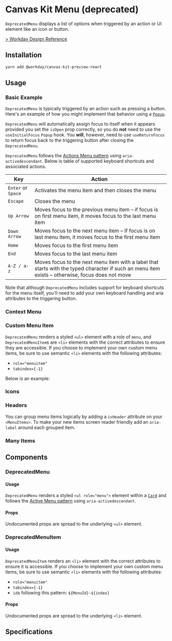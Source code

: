 

<Meta title="Preview/Menu/React" component={DeprecatedMenu} />

# Canvas Kit Menu (deprecated)

`DeprecatedMenu` displays a list of options when triggered by an action or UI element like an icon
or button.

[> Workday Design Reference](https://design.workday.com/components/popups/menus)

## Installation

```sh
yarn add @workday/canvas-kit-preview-react
```

## Usage

### Basic Example

`DeprecatedMenu` is typically triggered by an action such as pressing a button. Here's an example of
how you might implement that behavior using a [`Popup`](/components/popups/popup/).

<ExampleCodeBlock code={Basic} />

`DeprecatedMenu` will automatically assign focus to itself when it appears provided you set the
`isOpen` prop correctly, so you do **not** need to use the `useInitialFocus` `Popup` hook. You
**will**, however, need to use `useReturnFocus` to return focus back to the triggering button after
closing the `DeprecatedMenu`.

`DeprecatedMenu` follows the
[Actions Menu pattern](https://www.w3.org/TR/wai-aria-practices/examples/menu-button/menu-button-actions-active-descendant.html)
using `aria-activedescendant`. Below is table of supported keyboard shortcuts and associated
actions.

| Key                | Action                                                                                                                                           |
| ------------------ | ------------------------------------------------------------------------------------------------------------------------------------------------ |
| `Enter` or `Space` | Activates the menu item and then closes the menu                                                                                                 |
| `Escape`           | Closes the menu                                                                                                                                  |
| `Up Arrow`         | Moves focus to the previous menu item – if focus is on first menu item, it moves focus to the last menu item                                     |
| `Down Arrow`       | Moves focus to the next menu item – if focus is on last menu item, it moves focus to the first menu item                                         |
| `Home`             | Moves focus to the first menu item                                                                                                               |
| `End`              | Moves focus to the last menu item                                                                                                                |
| `A-Z / a-z`        | Moves focus to the next menu item with a label that starts with the typed character if such an menu item exists – otherwise, focus does not move |

Note that although `DeprecatedMenu` includes support for keyboard shortcuts for the menu itself,
you'll need to add your own keyboard handling and aria attributes to the triggering button.

### Context Menu

<ExampleCodeBlock code={ContextMenu} />

### Custom Menu Item

`DeprecatedMenu` renders a styled `<ul>` element with a role of `menu`, and `DeprecatedMenuItem`s
are `<li>` elements with the correct attributes to ensure they are accessible. If you choose to
implement your own custom menu items, be sure to use semantic `<li>` elements with the following
attributes:

- `role="menuitem"`
- `tabindex={-1}`

Below is an example:

<ExampleCodeBlock code={CustomMenuItem} />

### Icons

<ExampleCodeBlock code={Icons} />

### Headers

You can group menu items logically by adding a `isHeader` attribute on your `<MenuItems>`. To make
your new items screen reader friendly add an `aria-label` around each grouped item.

<ExampleCodeBlock code={Headers} />

### Many Items

<ExampleCodeBlock code={ManyItems} />

## Components

### DeprecatedMenu

#### Usage

`DeprecatedMenu` renders a styled `<ul role="menu">` element within a
[`Card`](/components/containers/card/) and follows the
[Active Menu pattern](https://www.w3.org/TR/wai-aria-practices/examples/menu-button/menu-button-actions-active-descendant.html)
using `aria-activedescendant`.

#### Props

Undocumented props are spread to the underlying `<ul>` element.

<ArgsTable of={DeprecatedMenu} />

### DeprecatedMenuItem

#### Usage

`DeprecatedMenuItem` renders an `<li>` element with the correct attributes to ensure it is
accessible. If you choose to implement your own custom menu items, be sure to use semantic `<li>`
elements with the following attributes:

- `role="menuitem"`
- `tabindex={-1}`
- `id`s following this pattern: `${MenuId}-${index}`

#### Props

Undocumented props are spread to the underlying `<li>` element.

<ArgsTable of={DeprecatedMenuItem} />

## Specifications

<Specifications file="MenuPreview.spec.ts" name="Menu" />
